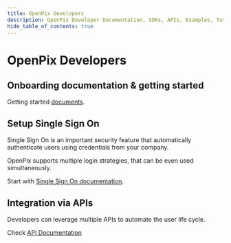 ```yaml
---
title: OpenPix Developers
description: OpenPix Developer Documentation, SDKs, APIs, Examples, Tutorials for using instant payments.
hide_table_of_contents: true
---
```


# OpenPix Developers

## Onboarding documentation & getting started

Getting started [documents](docs/getting-started).

## Setup Single Sign On

Single Sign On is an important security feature that automatically authenticate users using credentials from your company.

OpenPix supports multiple login strategies, that can be even used simultaneously.

Start with [Single Sign On documentation](docs/single-sign-on-getting-started).


## Integration via APIs 

Developers can leverage multiple APIs to automate the user life cycle.

Check [API Documentation](/api)
